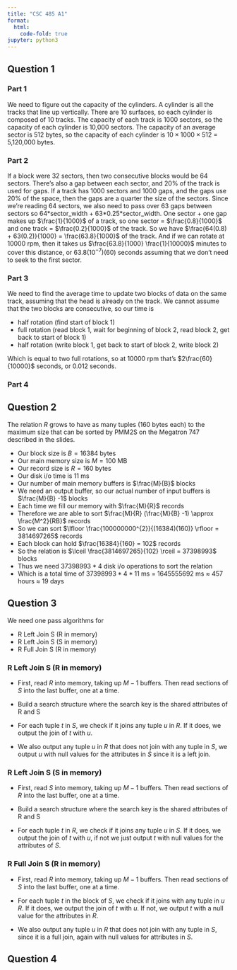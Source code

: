 ```yaml
---
title: "CSC 485 A1"
format:
  html:
    code-fold: true
jupyter: python3
---
```


## Question 1

### Part 1

We need to figure out the capacity of the cylinders. A cylinder is all the tracks that line up vertically. There are 10 surfaces, so each cylinder is composed of 10 tracks. The capacity of each track is 1000 sectors, so the capacity of each cylinder is 10,000 sectors. The capacity of an average sector is 512 bytes, so the capacity of each cylinder is $10 \times 1000 \times 512$ = 5,120,000 bytes.

### Part 2

If a block were 32 sectors, then two consecutive blocks would be 64 sectors. There's also a gap between each sector, and 20% of the track is used for gaps. If a track has 1000 sectors and 1000 gaps, and the gaps use 20% of the space, then the gaps are a quarter the size of the sectors. Since we're reading 64 sectors, we also need to pass over 63 gaps between sectors so 64\*sector_width + 63\*0.25*sector_width. One sector + one gap makes up $\frac{1}{1000}$ of a track, so one sector = $\frac{0.8}{1000}$ and one track = $\frac{0.2}{1000}$ of the track. So we have $\frac{64(0.8) + 63(0.2)}{1000} = \frac{63.8}{1000}$ of the track. And if we can rotate at 10000 rpm, then it takes us $\frac{63.8}{1000} \frac{1}{10000}$ minutes to cover this distance, or $63.8(10^{-7})(60)$ seconds assuming that we don't need to seek to the first sector.


### Part 3

We need to find the average time to update two blocks of data on the same track, assuming that the head is already on the track. We cannot assume that the two blocks are consecutive, so our time is


* half rotation (find start of block 1)
* full rotation (read block 1, wait for beginning of block 2, read block 2, get back to start of block 1)
* half rotation (write block 1, get back to start of block 2, write block 2)

Which is equal to two full rotations, so at 10000 rpm that's $2\frac{60}{10000}$ seconds, or 0.012 seconds.

### Part 4




## Question 2

The relation $R$ grows to have as many tuples (160 bytes each) to the maximum size that can be sorted by PMM2S on the Megatron 747 described in the slides.


* Our block size is $B = 16384$ bytes
* Our main memory size is $M = 100$ MB
* Our record size is $R = 160$ bytes
* Our disk i/o time is 11 ms
* Our number of main memory buffers is $\frac{M}{B}$ blocks
* We need an output buffer, so our actual number of input buffers is $\frac{M}{B} -1$ blocks
* Each time we fill our memory with $\frac{M}{R}$ records
* Therefore we are able to sort $\frac{M}{R} (\frac{M}{B} -1) \approx \frac{M^2}{RB}$ records
* So we can sort $\lfloor \frac{100000000^{2}}{(16384)(160)} \rfloor = 3814697265$ records
* Each block can hold $\frac{16384}{160} = 102$ records
* So the relation is $\lceil \frac{3814697265}{102} \rceil = 37398993$ blocks
* Thus we need $37398993 * 4$ disk i/o operations to sort the relation
* Which is a total time of $37398993 * 4 * 11$ ms = 1645555692 ms $\approx$ 457 hours $\approx$ 19 days


## Question 3

We need one pass algorithms for 

* R Left Join S (R in memory)
* R Left Join S (S in memory)
* R Full Join S (R in memory)

### R Left Join S (R in memory)

* First, read $R$ into memory, taking up $M-1$ buffers. Then read sections of $S$ into the last buffer, one at a time. 

* Build a search structure where the search key is the shared attributes of R and S

* For each tuple $t$ in $S$, we check if it joins any tuple $u$ in $R$. If it does, we output the join of $t$ with $u$.

* We also output any tuple $u$ in $R$ that does not join with any tuple in $S$, we output $u$ with null values for the attributes in $S$ since it is a left join.

### R Left Join S (S in memory)

* First, read $S$ into memory, taking up $M-1$ buffers. Then read sections of $R$ into the last buffer, one at a time.

* Build a search structure where the search key is the shared attributes of R and S

* For each tuple $t$ in $R$, we check if it joins any tuple $u$ in $S$. If it does, we output the join of $t$ with $u$, if not we just output $t$ with null values for the attributes of $S$.

### R Full Join S (R in memory)

* First, read $R$ into memory, taking up $M-1$ buffers. Then read sections of $S$ into the last buffer, one at a time.

* For each tuple $t$ in the block of $S$, we check if it joins with any tuple in $u$ $R$. If it does, we output the join of $t$ with $u$. If not, we output $t$ with a null value for the attributes in $R$.

* We also output any tuple $u$ in $R$ that does not join with any tuple in $S$, since it is a full join, again with null values for attributes in $S$.


## Question 4
